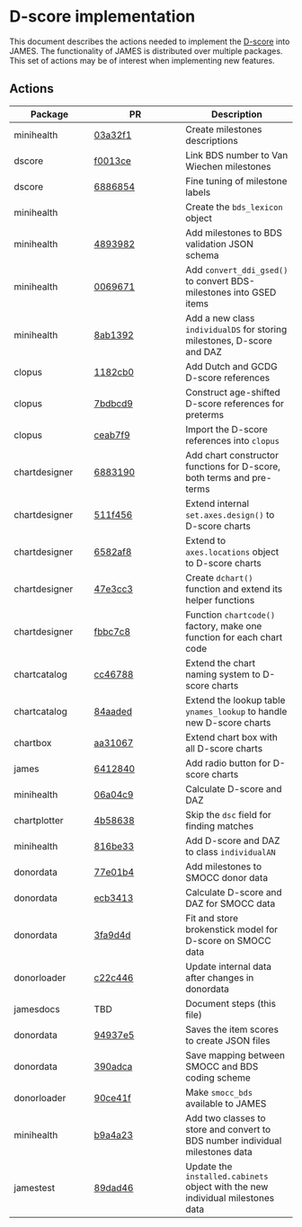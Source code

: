 
# D-score implementation

This document describes the actions needed to implement the 
[D-score](https://stefvanbuuren.name/dbook1/) into JAMES. The functionality of JAMES is distributed over multiple packages. This set of actions may be of interest when implementing new features.

## Actions

Package  | PR        | Description
-------- | --------- | -----------
minihealth | [03a32f1](https://github.com/stefvanbuuren/minihealth/commit/03a32f1960e81a685bb749911e6ea297684ab4dc) | Create milestones descriptions
dscore     | [f0013ce](https://github.com/stefvanbuuren/dscore/commit/f0013ce9a02d34ad25dd5c101c6a7c5b1444b53b) | Link BDS number to Van Wiechen milestones
dscore     | [6886854](https://github.com/stefvanbuuren/dscore/commit/688685477082ac6c040b9d18035b5178a39a5cc0) | Fine tuning of milestone labels
minihealth | | Create the `bds_lexicon` object
minihealth | [4893982](https://github.com/stefvanbuuren/minihealth/commit/4893982631717539b070c8d19b88b2b10319f2ee) | Add milestones to BDS validation JSON schema
minihealth | [0069671](https://github.com/stefvanbuuren/minihealth/commit/0069671c8d09f64f2436faa93b764bd288324fcc) | Add `convert_ddi_gsed()` to convert BDS-milestones into GSED items
minihealth | [8ab1392](https://github.com/stefvanbuuren/minihealth/commit/8ab1392fdbe781adfa004fcadb4f661c14487cf2) | Add a new class `individualDS` for storing milestones, D-score and DAZ
clopus | [1182cb0](https://github.com/stefvanbuuren/clopus/commit/1182cb02508a3207c0c9bcb35232851c38d24179) | Add Dutch and GCDG D-score references
clopus | [7bdbcd9](https://github.com/stefvanbuuren/clopus/commit/7bdbcd9629bb215f466bbc2e2f886b6f16c5b5e9) | Construct age-shifted D-score references for preterms
clopus | [ceab7f9](https://github.com/stefvanbuuren/clopus/commit/ceab7f9547b9ae843a97b640d920ea0c36185053) | Import the D-score references into `clopus`
chartdesigner | [6883190](https://github.com/stefvanbuuren/chartdesigner/commit/68831906cef5cdca0d8851b057a01cc8be4fff6d) | Add chart constructor functions for D-score, both terms and pre-terms
chartdesigner | [511f456](https://github.com/stefvanbuuren/chartdesigner/commit/511f456884bc62d6bebc9b5ef33cebb940dc126d) | Extend internal `set.axes.design()` to D-score charts
chartdesigner | [6582af8](https://github.com/stefvanbuuren/chartdesigner/commit/6582af8753331a25d8970683d4523c69d6959f0d) | Extend to `axes.locations` object to D-score charts
chartdesigner | [47e3cc3](https://github.com/stefvanbuuren/chartdesigner/commit/47e3cc39d1253a41d3cc81d3d6dd55bffa842f18) | Create `dchart()` function and extend its helper functions
chartdesigner | [fbbc7c8](https://github.com/stefvanbuuren/chartdesigner/commit/fbbc7c8647ea010b2292fa9dd9b253ce95b6a54b) | Function `chartcode()` factory, make one function for each chart code 
chartcatalog | [cc46788](https://github.com/stefvanbuuren/chartcatalog/commit/cc467888dd5346d7ed2c0a78b976a8fa818f712c) | Extend the chart naming system to D-score charts
chartcatalog | [84aaded](https://github.com/stefvanbuuren/chartcatalog/commit/84aaded206a5050660bd347d2e093af93b6b7ae1) | Extend the lookup table `ynames_lookup` to handle new D-score charts
chartbox | [aa31067](https://github.com/stefvanbuuren/chartbox/commit/aa310672a717f9777e2daac409d5ec40f3db509f) | Extend chart box with all D-score charts
james       | [6412840](https://github.com/stefvanbuuren/james/commits/dscore) | Add radio button for D-score charts
minihealth | [06a04c9](https://github.com/stefvanbuuren/minihealth/commit/06a04c9ce70546db7998de5147a15897af0c7ddb) | Calculate D-score and DAZ
chartplotter | [4b58638](https://github.com/stefvanbuuren/chartplotter/commit/4b5863813da5304ab5117feba216b7a0822fcd16) | Skip the `dsc` field for finding matches
minihealth | [816be33](https://github.com/stefvanbuuren/minihealth/commit/816be33b8921ab8d80d8a750d5c4e11966a58c18) | Add D-score and DAZ to class `individualAN`
donordata  | [77e01b4](https://github.com/stefvanbuuren/donordata/commit/77e01b40e2be75c19f27423092aa5626b0d5d3c3) | Add milestones to SMOCC donor data
donordata  | [ecb3413](https://github.com/stefvanbuuren/donordata/commit/ecb3413b115c3193135b1af118597768b083dc41) | Calculate D-score and DAZ for SMOCC data
donordata  | [3fa9d4d](https://github.com/stefvanbuuren/donordata/commit/3fa9d4de347d09ccff32a887cf6bd8dadfdfaeb6) | Fit and store brokenstick model for D-score on SMOCC data
donorloader | [c22c446](https://github.com/stefvanbuuren/donorloader/commit/c22c44607b40ff6bda2009c25894362b68831275) | Update internal data after changes in donordata
jamesdocs  | TBD | Document steps (this file)
donordata  | [94937e5](https://github.com/stefvanbuuren/donordata/commit/7983c3d81a69eb9c6b81a3e0f0668e892c5abf5a) | Saves the item scores to create JSON files
donordata  | [390adca](https://github.com/stefvanbuuren/donordata/commit/1537182a0df4180e0000d59225c6355a9c506472) | Save mapping between SMOCC and BDS coding scheme
donorloader | [90ce41f](https://github.com/stefvanbuuren/donorloader/commit/e9a8ed9054ebe1ba3a060883d53cfa0ce1f963d2) | Make `smocc_bds` available to JAMES
minihealth | [b9a4a23](https://github.com/stefvanbuuren/minihealth/commit/badf9232605065c6e00cc66bb6c795f7c20ed318) | Add two classes to store and convert to BDS number individual milestones data
jamestest  | [89dad46](https://github.com/stefvanbuuren/jamestest/commit/e5dee9bed5b4fdf7f78240da52efa5d865d156ad) | Update the `installed.cabinets` object with the new individual milestones data


